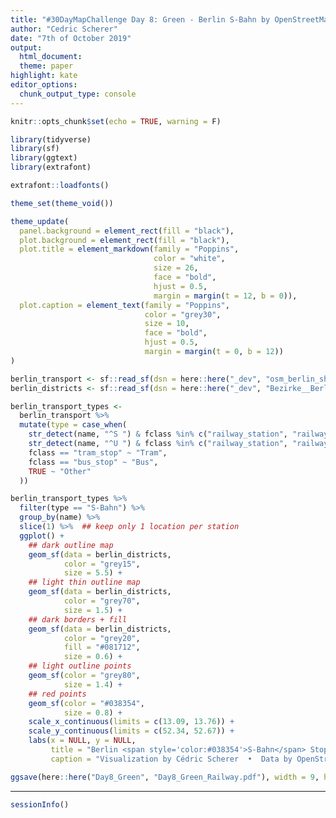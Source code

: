 ```yaml
---
title: "#30DayMapChallenge Day 8: Green - Berlin S-Bahn by OpenStreetMaps"
author: "Cedric Scherer"
date: "7th of October 2019"
output:
  html_document:
  theme: paper
highlight: kate
editor_options:
  chunk_output_type: console
---
```

  
```r
knitr::opts_chunk$set(echo = TRUE, warning = F)
```

```r
library(tidyverse)
library(sf)
library(ggtext)
library(extrafont)

extrafont::loadfonts()

theme_set(theme_void())

theme_update(
  panel.background = element_rect(fill = "black"),
  plot.background = element_rect(fill = "black"),
  plot.title = element_markdown(family = "Poppins", 
                                color = "white",
                                size = 26,
                                face = "bold",
                                hjust = 0.5,
                                margin = margin(t = 12, b = 0)),
  plot.caption = element_text(family = "Poppins", 
                              color = "grey30",
                              size = 10,
                              face = "bold",
                              hjust = 0.5,
                              margin = margin(t = 0, b = 12))
)
```

```r
berlin_transport <- sf::read_sf(dsn = here::here("_dev", "osm_berlin_shp", "gis_osm_transport_free_1.shp"), layer = "gis_osm_transport_free_1")
berlin_districts <- sf::read_sf(dsn = here::here("_dev", "Bezirke__Berlin", "Bezirke__Berlin.shp"), layer = "Bezirke__Berlin")

berlin_transport_types <-
  berlin_transport %>% 
  mutate(type = case_when(
    str_detect(name, "^S ") & fclass %in% c("railway_station", "railway_halt") ~ "S-Bahn",
    str_detect(name, "^U ") & fclass %in% c("railway_station", "railway_halt") ~ "U-Bahn",
    fclass == "tram_stop" ~ "Tram",
    fclass == "bus_stop" ~ "Bus",
    TRUE ~ "Other"
  ))
```

```r
berlin_transport_types %>% 
  filter(type == "S-Bahn") %>%
  group_by(name) %>% 
  slice(1) %>%  ## keep only 1 location per station
  ggplot() +
    ## dark outline map
    geom_sf(data = berlin_districts,
            color = "grey15",
            size = 5.5) +
    ## light thin outline map
    geom_sf(data = berlin_districts,
            color = "grey70",
            size = 1.5) +
    ## dark borders + fill
    geom_sf(data = berlin_districts,
            color = "grey20",
            fill = "#081712",
            size = 0.6) +
    ## light outline points
    geom_sf(color = "grey80",
            size = 1.4) +
    ## red points
    geom_sf(color = "#038354",
            size = 0.8) +
    scale_x_continuous(limits = c(13.09, 13.76)) +
    scale_y_continuous(limits = c(52.34, 52.67)) +
    labs(x = NULL, y = NULL,
         title = "Berlin <span style='color:#038354'>S-Bahn</span> Stops",
         caption = "Visualization by Cédric Scherer  •  Data by OpenStreetMap & Geoportal Berlin")

ggsave(here::here("Day8_Green", "Day8_Green_Railway.pdf"), width = 9, height = 8.12, device = cairo_pdf)
```

***

```r
sessionInfo()
```

